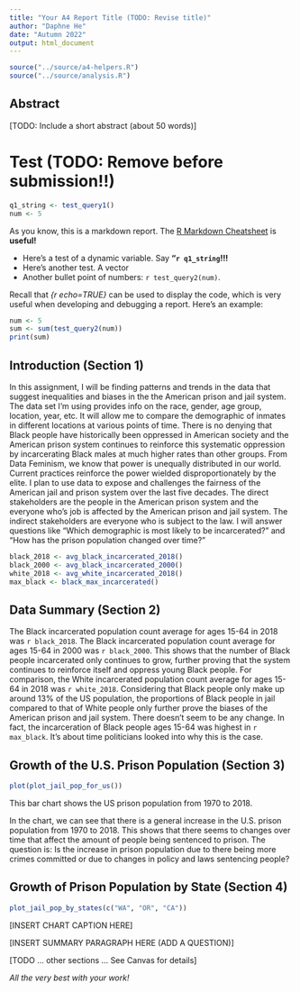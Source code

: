 ```yaml
---
title: "Your A4 Report Title (TODO: Revise title)"
author: "Daphne He"
date: "Autumn 2022"
output: html_document
---
```


```r
source("../source/a4-helpers.R")
source("../source/analysis.R")
```

## Abstract 
[TODO: Include a short abstract (about 50 words)]

# Test (TODO: Remove before submission!!)
```r
q1_string <- test_query1()
num <- 5
```
As you know, this is a markdown report. The [R Markdown Cheatsheet](https://www.rstudio.com/wp-content/uploads/2015/02/rmarkdown-cheatsheet.pdf) is **useful!**

* Here's a test of a dynamic variable. Say **"`r q1_string`!!!** 
* Here's another test. A vector
* Another bullet point
of numbers: `r test_query2(num)`.

Recall that _{r echo=TRUE}_ can be used to display the code, 
which is very useful when developing and debugging a report. Here's an example: 

```r
num <- 5
sum <- sum(test_query2(num))
print(sum)
```

## Introduction (Section 1)
In this assignment, I will be finding patterns and trends in the data that suggest inequalities and biases in the the American prison and jail system. The data set I'm using provides info on the race, gender, age group, location, year, etc. It will allow me to compare the demographic of inmates in different locations at various points of time. There is no denying that Black people have historically been oppressed in American society and the American prison system continues to reinforce this systematic oppression by incarcerating Black males at much higher rates than other groups. From Data Feminism, we know that power is unequally distributed in our world. Current practices reinforce the power wielded disproportionately by the elite. I plan to use data to expose and challenges the fairness of the American jail and prison system over the last five decades. The direct stakeholders are the people in the American prison system and the everyone who's job is affected by the American prison and jail system. The indirect stakeholders are everyone who is subject to the law. I will answer questions like "Which demographic is most likely to be incarcerated?" and "How has the prison population changed over time?"

```r
black_2018 <- avg_black_incarcerated_2018()
black_2000 <- avg_black_incarcerated_2000()
white_2018 <- avg_white_incarcerated_2018()
max_black <- black_max_incarcerated()
```

## Data Summary (Section 2)
The Black incarcerated population count average for ages 15-64 in 2018 was `r black_2018`. The Black incarcerated population count average for ages 15-64 in 2000 was `r black_2000`. This shows that the number of Black people incarcerated only continues to grow, further proving that the system continues to reinforce itself and oppress young Black people. For comparison, the White incarcerated population count average for ages 15-64 in 2018 was `r white_2018`. Considering that Black people only make up around 13% of the US population, the proportions of Black people in jail compared to that of White people only further prove the biases of the American prison and jail system. There doesn't seem to be any change. In fact, the incarceration of Black people ages 15-64 was highest in `r max_black`. It's about time politicians looked into why this is the case. 


## Growth of the U.S. Prison Population (Section 3)
```r
plot(plot_jail_pop_for_us())
```

This bar chart shows the US prison population from 1970 to 2018. 

In the chart, we can see that there is a general increase in the U.S. prison population from 1970 to 2018. This shows that there seems to changes over time that affect the amount of people being sentenced to prison. The question is: Is the increase in prison population due to there being more crimes committed or due to changes in policy and laws sentencing people?


## Growth of Prison Population by State (Section 4)

```r
plot_jail_pop_by_states(c("WA", "OR", "CA"))
```

[INSERT CHART CAPTION HERE]

[INSERT SUMMARY PARAGRAPH HERE (ADD A QUESTION)]



[TODO ... other sections ... See Canvas for details]

_All the very best with your work!_

